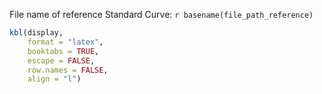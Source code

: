 \newpage

\textbf{\underline{Samples (Set `r import_index`)}}

\textbf{Experiment Information}

\begin{tabular}{l l}
File name: &  `r file_name` \\
Run started & `r run_started` \\
Run ended & `r run_ended` \\
Machine used: & `r machine` \\
\end{tabular}

File name of reference Standard Curve: `r basename(file_path_reference)`


\textbf{Quantification Results} 

\begin{figure}[h]
    \centering
    \includegraphics[width=\textwidth]{`r figure_path`}
    \label{fig:yourlabel}
\end{figure}

```r

 
kbl(display,
    format = "latex",
    booktabs = TRUE,
    escape = FALSE,
    row.names = FALSE, 
    align = "l") 

```

\textbf{Quality Control (QC) Checklist}


\begin{tabularx}{\textwidth} {|c | X | c|}
\hline
\textbf{No.} & \textbf{Quality Control Criteria} & \textbf{QC Status} \\
\hline
1   & $\Delta$Ct of Average Ct for Standard 3 between Standard Curve and Import Curve within $\pm$1.5 &    `r status1`    \\
2   & $\Delta$Ct of Average Ct for Standard 6 between Standard Curve and Import Curve within $\pm$1.5 &    `r status2`    \\
3   & Lowest Ct of NTC $\geq$3.0 Ct from highest Ct of Standard 6 &    `r status3`    \\
4   & $\Delta$Ct of replicates within $\pm$1.5  &  `r replicate_status` \\
\hline
\multicolumn{2}{|l}{Overall QC Status}   & `r overall_qc_status`\\
\hline
\end{tabularx}




